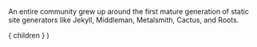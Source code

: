 
An entire community grew up around the first mature generation of
static site generators like Jekyll, Middleman, Metalsmith, Cactus,
and Roots.

  <Layout>
    { children }
  </Layout>
)
